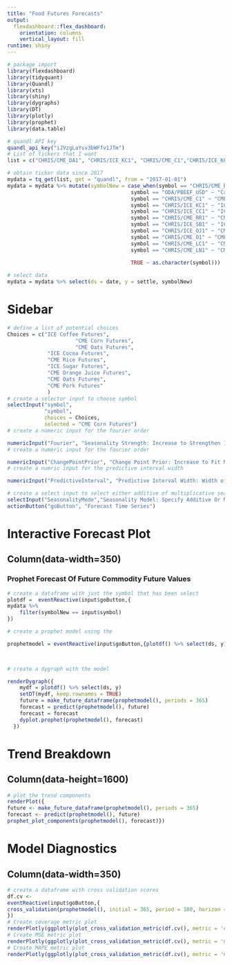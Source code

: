 ```yaml
---
title: "Food Futures Forecasts"
output: 
  flexdashboard::flex_dashboard:
    orientation: columns
    vertical_layout: fill
runtime: shiny
---
```


```r

# package import 
library(flexdashboard)
library(tidyquant)
library(Quandl)
library(xts)
library(shiny)
library(dygraphs)
library(DT)
library(plotly)
library(prophet)
library(data.table)

# quandl API key
quandl_api_key("iJVzgLaYsv3bWFfv1JTm")
# List of tickers that I want
list = c("CHRIS/CME_DA1", "CHRIS/ICE_KC1", "CHRIS/CME_C1","CHRIS/ICE_KC1", "CHRIS/ICE_CC1", "CHRIS/CME_RR1", "CHRIS/ICE_SB1", "CHRIS/ICE_OJ1", "CHRIS/CME_O1", "CHRIS/CME_LN1")

# obtain ticker data since 2017
mydata = tq_get(list, get = "quandl", from = "2017-01-01")
mydata = mydata %>% mutate(symbolNew = case_when(symbol == "CHRIS/CME_DA1" ~"CME Milk Futures",
                                        symbol == "ODA/PBEEF_USD" ~ "Cattle, Beef (ODA)",
                                        symbol == "CHRIS/CME_C1" ~ "CME Corn Futures",
                                        symbol == "CHRIS/ICE_KC1" ~ "ICE Coffee Futures",
                                        symbol == "CHRIS/ICE_CC1" ~ "ICE Cocoa Futures",
                                        symbol == "CHRIS/CME_RR1" ~ "CME Rice Futures",
                                        symbol == "CHRIS/ICE_SB1" ~ "ICE Sugar Futures",
                                        symbol == "CHRIS/ICE_OJ1" ~ "CME Orange Juice Futures",
                                        symbol == "CHRIS/CME_O1" ~ "CME Oats Futures",
                                        symbol == "CHRIS/CME_LC1" ~ "CME Cattle Futures",
                                        symbol == "CHRIS/CME_LN1" ~ "CME Pork Futures",
                                      
                                        TRUE ~ as.character(symbol)))

# select data 
mydata = mydata %>% select(ds = date, y = settle, symbolNew)
```

Sidebar {.sidebar}
====================

```r
# define a list of potential choices
Choices = c("ICE Coffee Futures",
                      "CME Corn Futures", 
                      "CME Oats Futures",
             "ICE Cocoa Futures",
             "CME Rice Futures",
             "ICE Sugar Futures",
             "CME Orange Juice Futures",
             "CME Oats Futures",
             "CME Pork Futures"
             )
# create a selector input to choose symbol                     
selectInput("symbol",
            "symbol",
            choices = Choices, 
            selected = "CME Corn Futures")
# create a numeric input for the fourier order

numericInput("Fourier", "Seasonality Strength: Increase to Strengthen Influence of Seasonality in Model", 5, min = 1, max = 50, step = 1)
# create a numeric input for the fourier order

numericInput("ChangePointPrior", "Change Point Prior: Increase to Fit More Flexible Model", 0.05, min = 0, max = 1, step = 0.05)
# create a numric input for the predictive interval width

numericInput("PredictiveInterval", "Predictive Interval Width: Width of Posterior Predictive Interval", 0.95, min = 0, max = 1, step = 0.05)

# create a select input to select either additive of multiplicative seasonality 
selectInput("SeasonalityMode","Seasonality Model: Specify Additive Or Multiplicative Model", choices = c('additive', 'multiplicative'))
actionButton("goButton", "Forecast Time Series")

```


Interactive Forecast Plot
====================
Column(data-width=350)
-----------------------------------------------------------------------

### Prophet Forecast Of Future Commodity Future Values

```r
# create a dataframe with just the symbol that has been select 
plotdf =  eventReactive(input$goButton,{
mydata %>%
    filter(symbolNew == input$symbol)
})

# create a prophet model using the 

prophetmodel = eventReactive(input$goButton,{plotdf() %>% select(ds, y) %>% prophet(seasonality.prior.scale = input$Fourier, weekly.seasonality = F, changepoint.prior.scale = input$ChangePointPrior,
                                                                                    interval.width = input$PredictiveInterval, seasonality.mode = input$SeasonalityMode)})


# create a dygraph with the model

renderDygraph({
    mydf = plotdf() %>% select(ds, y) 
    setDT(mydf, keep.rownames = TRUE)
    future = make_future_dataframe(prophetmodel(), periods = 365)
    forecast = predict(prophetmodel(), future)
    forecast = forecast 
    dyplot.prophet(prophetmodel(), forecast)
  })
```

Trend Breakdown
====================

Column(data-height=1600)
-----------------------------------------------------------------------


```r
# plot the trend components 
renderPlot({
future <- make_future_dataframe(prophetmodel(), periods = 365)
forecast <- predict(prophetmodel(), future)
prophet_plot_components(prophetmodel(), forecast)})
```

Model Diagnostics
====================
Column(data-width=350)
-----------------------------------------------------------------------

```r
# create a dataframe with cross validation scores
df.cv <- 
eventReactive(input$goButton,{
cross_validation(prophetmodel(), initial = 365, period = 180, horizon = 180, units = 'days')
})
# Create coverage metric plot
renderPlotly(ggplotly(plot_cross_validation_metric(df.cv(), metric = 'coverage')+ ggtitle('Percentage Of Data Covered By Predictive Interval')))
# Create MSE metric plot
renderPlotly(ggplotly(plot_cross_validation_metric(df.cv(), metric = 'mse') + ggtitle('Mean Squared Error')))
# Create MAPE metric plot
renderPlotly(ggplotly(plot_cross_validation_metric(df.cv(), metric = 'mape') + ggtitle('Mean Absolute Percentage Error')))
```

